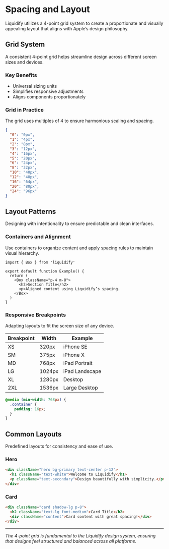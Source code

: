 # Spacing and Layout

Liquidify utilizes a 4-point grid system to create a proportionate and visually appealing layout that aligns with Apple’s design philosophy.

## Grid System

A consistent 4-point grid helps streamline design across different screen sizes and devices.

### Key Benefits

- Universal sizing units
- Simplifies responsive adjustments
- Aligns components proportionately

### Grid in Practice

The grid uses multiples of 4 to ensure harmonious scaling and spacing.

```json
{
  "0": "0px",
  "1": "4px",
  "2": "8px",
  "3": "12px",
  "4": "16px",
  "5": "20px",
  "6": "24px",
  "8": "32px",
  "10": "40px",
  "12": "48px",
  "16": "64px",
  "20": "80px",
  "24": "96px"
}
```

## Layout Patterns

Designing with intentionality to ensure predictable and clean interfaces.

### Containers and Alignment

Use containers to organize content and apply spacing rules to maintain visual hierarchy.

```tsx
import { Box } from 'liquidify'

export default function Example() {
  return (
    <Box className="p-4 m-8">
      <h2>Section Title</h2>
      <p>Aligned content using Liquidify’s spacing.
    </Box>
  )
}
```

### Responsive Breakpoints

Adapting layouts to fit the screen size of any device.

| Breakpoint | Width  | Example        |
| ---------- | ------ | -------------- |
| XS         | 320px  | iPhone SE      |
| SM         | 375px  | iPhone X       |
| MD         | 768px  | iPad Portrait  |
| LG         | 1024px | iPad Landscape |
| XL         | 1280px | Desktop        |
| 2XL        | 1536px | Large Desktop  |

```css
@media (min-width: 768px) {
  .container {
    padding: 16px;
  }
}
```

## Common Layouts

Predefined layouts for consistency and ease of use.

### Hero

```html
<div className="hero bg-primary text-center p-12">
  <h1 className="text-white">Welcome to Liquidify</h1>
  <p className="text-secondary">Design beautifully with simplicity.</p>
</div>
```

### Card

```html
<div className="card shadow-lg p-8">
  <h2 className="text-lg font-medium">Card Title</h2>
  <div className="content">Card content with great spacing!</div>
</div>
```

---

_The 4-point grid is fundamental to the Liquidify design system, ensuring that designs feel structured and balanced across all platforms._
